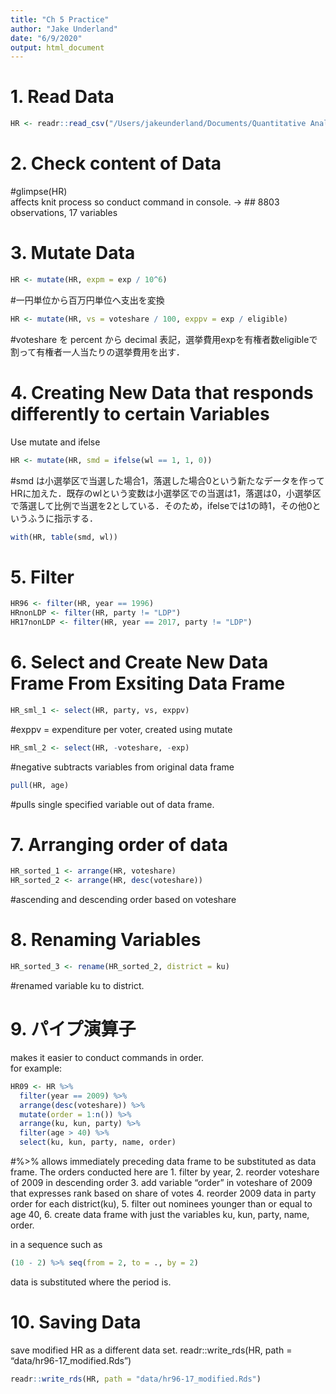 ```yaml
---
title: "Ch 5 Practice"
author: "Jake Underland"
date: "6/9/2020"
output: html_document
---
```


# 1. Read Data

```r
HR <- readr::read_csv("/Users/jakeunderland/Documents/Quantitative Analysis (Politics)/R projects/quant-methods/data/hr96-17.csv", na=".")
```

# 2. Check content of Data
  
  
  #glimpse(HR)  
  affects knit process so conduct command in console. 
-> ## 8803 observations, 17 variables

# 3. Mutate Data

```r
HR <- mutate(HR, expm = exp / 10^6)
```
#一円単位から百万円単位へ支出を変換
```r
HR <- mutate(HR, vs = voteshare / 100, exppv = exp / eligible)
```
#voteshare を percent から decimal 表記，選挙費用expを有権者数eligibleで割って有権者一人当たりの選挙費用を出す．

# 4. Creating New Data that responds differently to certain Variables  

Use mutate and ifelse  

```r
HR <- mutate(HR, smd = ifelse(wl == 1, 1, 0))

```
#smd は小選挙区で当選した場合1，落選した場合0という新たなデータを作ってHRに加えた．既存のwlという変数は小選挙区での当選は1，落選は0，小選挙区で落選して比例で当選を2としている．そのため，ifelseでは1の時1，その他0というふうに指示する．
```r
with(HR, table(smd, wl))
```

# 5. Filter

```r
HR96 <- filter(HR, year == 1996)
HRnonLDP <- filter(HR, party != "LDP")
HR17nonLDP <- filter(HR, year == 2017, party != "LDP")

```

# 6. Select and Create New Data Frame From Exsiting Data Frame

```r
HR_sml_1 <- select(HR, party, vs, exppv)
```
#exppv = expenditure per voter, created using mutate

```r
HR_sml_2 <- select(HR, -voteshare, -exp)
```
#negative subtracts variables from original data frame

```r
pull(HR, age)
```
#pulls single specified variable out of data frame. 

# 7. Arranging order of data

```r
HR_sorted_1 <- arrange(HR, voteshare)
HR_sorted_2 <- arrange(HR, desc(voteshare))
```
#ascending and descending order based on voteshare

# 8. Renaming Variables 

```r
HR_sorted_3 <- rename(HR_sorted_2, district = ku)
```
#renamed variable ku to district. 

# 9. パイプ演算子　

makes it easier to conduct commands in order.   
for example:

```r
HR09 <- HR %>%
  filter(year == 2009) %>%
  arrange(desc(voteshare)) %>%
  mutate(order = 1:n()) %>%
  arrange(ku, kun, party) %>%
  filter(age > 40) %>%
  select(ku, kun, party, name, order)
```
#%>% allows immediately preceding data frame to be substituted as data frame. The orders conducted here are 1. filter by year, 2. reorder voteshare of 2009 in descending order 3. add variable "order" in voteshare of 2009 that expresses rank based on share of votes 4. reorder 2009 data in party order for each district(ku), 5. filter out nominees younger than or equal to age 40, 6. create data frame with just the variables ku, kun, party, name, order. 

in a sequence such as 
```r
(10 - 2) %>% seq(from = 2, to = ., by = 2)

``` 
data is substituted where the period is. 

# 10. Saving Data

save modified HR as a different data set.
readr::write_rds(HR, path = "data/hr96-17_modified.Rds")
```r
readr::write_rds(HR, path = "data/hr96-17_modified.Rds")
```




